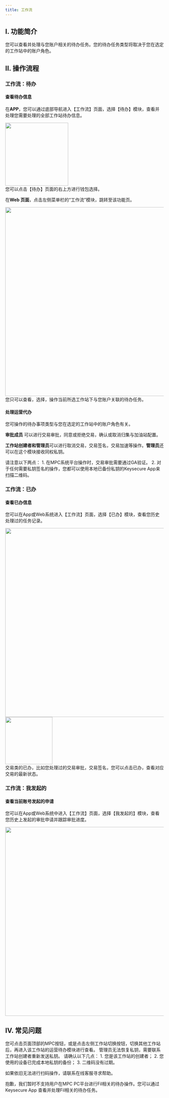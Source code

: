 ```yaml
---
title: 工作流
---
```


## I. 功能简介

您可以查看并处理与您账户相关的待办任务。您的待办任务类型将取决于您在选定的工作站中的账户角色。

## II. 操作流程
### 工作流：待办

#### 查看待办信息

在**APP**，您可以通过底部导航进入【工作流】页面，选择【待办】模块，查看并处理您需要处理的全部工作站待办信息。

<div className="w-full flex items-center justify-center">
    <img src="/images/user-guide/todoappcn.jpeg" width="200"/>
</div>

<Tip>
您可以点击【待办】页面的右上方进行钱包选择。 
</Tip>

在**Web 页面**，点击左侧菜单栏的“工作流”模块，跳转至该功能页。
<div className="w-full flex items-center justify-center">
    <img src="/images/user-guide/截屏2025-07-02 14.33.28.png" width="600"/>
</div>

<Tip>
您只可以查看，选择，操作当前所选工作站下与您账户关联的待办任务。
</Tip>

#### 处理运营代办
您可操作的待办事项类型与您在选定的工作站中的账户角色有关。

**审批成员** 可以进行交易审批，同意或拒绝交易，确认或取消归集与加油站配置。

**工作站创建者和管理员**可以进行取消交易，交易签名，交易加速等操作。**管理员**还可以在这个模块接收同权私钥。




<Warning>
请注意以下两点：
1. 在MPC系统平台操作时，交易审批需要通过GA验证。
2. 对于任何需要私钥签名的操作，您都可以使用本地已备份私钥的Keysecure App来扫描二维码。
</Warning>



### 工作流：已办

#### 查看已办信息

您可以在App或Web系统进入【工作流】页面，选择【已办】模块，查看您历史处理过的任务记录。
<div className="w-full flex items-center justify-center">
    <img src="/images/user-guide/截屏2025-07-02 14.33.37.png" width="600"/>
    <img src="/images/user-guide/doneappcn.jpeg" width="150"/>
</div>

<Tip>
交易类的已办，比如您处理过的交易审批，交易签名，您可以点击已办，查看对应交易的最新状态。 
</Tip>

### 工作流：我发起的

#### 查看当前账号发起的申请

您可以在App或Web系统中进入【工作流】页面，选择【我发起的】模块，查看您历史上发起的审批申请并跟踪审批进度。
<div className="w-full flex items-center justify-center">
    <img src="/images/user-guide/截屏2025-07-02 14.34.04.png" width="600"/>
</div>




## IV. 常见问题

<Accordion title="我如何查看其他工作站的工作流？">
您可点击页面顶部的MPC按钮，或是点击左侧工作站切换按钮，切换其他工作站后，再进入该工作站的运营待办模块进行查看。
</Accordion>

<Accordion title="作为管理员，我可以自己恢复和备份私钥吗？">
管理员无法恢复私钥，需要联系工作站创建者重新发送私钥。
</Accordion>

<Accordion title="为什么我无法通过扫描待办的二维码完成待签名和待加速的任务？">
请确认以下几点：
1. 您是该工作站的创建者；
2. 您使用的设备已完成本地私钥的备份；
3. 二维码没有过期。

如果依旧无法进行扫码操作，请联系在线客服寻求帮助。
</Accordion>

<Accordion title="为什么我无法查看Fil相关的待办任务？">
抱歉，我们暂时不支持用户在MPC PC平台进行Fil相关的待办操作。您可以通过Keysecure App 查看并处理Fil相关的待办任务。
</Accordion>
